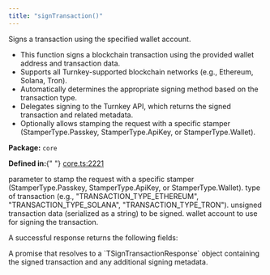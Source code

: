 ```yaml
---
title: "signTransaction()"
---
```



<H3Bordered text="Overview" />

Signs a transaction using the specified wallet account.

<ul>
  <li>
    This function signs a blockchain transaction using the provided wallet
    address and transaction data.
  </li>
  <li>
    Supports all Turnkey-supported blockchain networks (e.g., Ethereum, Solana,
    Tron).
  </li>
  <li>
    Automatically determines the appropriate signing method based on the
    transaction type.
  </li>
  <li>
    Delegates signing to the Turnkey API, which returns the signed transaction
    and related metadata.
  </li>
  <li>
    Optionally allows stamping the request with a specific stamper
    (StamperType.Passkey, StamperType.ApiKey, or StamperType.Wallet).
  </li>
</ul>

<p>
  <strong>Package:</strong> <code>core</code>
</p>

<p>
  <strong>Defined in:</strong>{" "}
  <a href="https://github.com/tkhq/sdk/blob/main/packages/core/src/__clients__/core.ts#L2221">
    core.ts:2221
  </a>
</p>

<H3Bordered text="Parameters" />

<ParamField body="params" type="object" required={true} path="params">
  <Expandable title="params details">
    <NestedParam
      parentKey="params"
      childKey="stampWith"
      type="StamperType"
      required={false}
    >
      parameter to stamp the request with a specific stamper
      (StamperType.Passkey, StamperType.ApiKey, or StamperType.Wallet).
    </NestedParam>
    <NestedParam
      parentKey="params"
      childKey="transactionType"
      type="v1TransactionType"
      required={true}
    >
      type of transaction (e.g., "TRANSACTION_TYPE_ETHEREUM",
      "TRANSACTION_TYPE_SOLANA", "TRANSACTION_TYPE_TRON").
    </NestedParam>
    <NestedParam
      parentKey="params"
      childKey="unsignedTransaction"
      type="string"
      required={true}
    >
      unsigned transaction data (serialized as a string) to be signed.
    </NestedParam>
    <NestedParam
      parentKey="params"
      childKey="walletAccount"
      type="WalletAccount"
      required={true}
    >
      wallet account to use for signing the transaction.
    </NestedParam>
  </Expandable>
</ParamField>

<H3Bordered text="Response" />A successful response returns the following
fields:

<ResponseField name="returns" type="string" required={true}>
  A promise that resolves to a `TSignTransactionResponse` object containing the
  signed transaction and any additional signing metadata.
</ResponseField>

